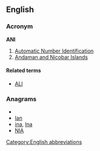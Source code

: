 {{also|ani}}
==English==

===Acronym===
'''ANI'''

# [[Automatic Number Identification]]
# [[Andaman and Nicobar Islands]]

====Related terms====
* [[ALI]]

===Anagrams===
* {{alphagram|ain}}
* [[Ian#English|Ian]]
* [[ina#English|ina]], [[Ina#English|Ina]]
* [[NIA#English|NIA]]


[[Category:English abbreviations]]